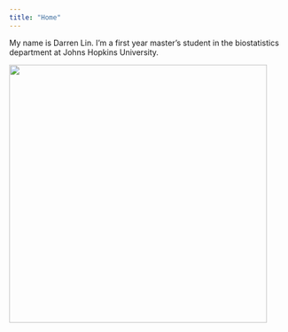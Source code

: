 ```yaml
---
title: "Home"
---
```


My name is Darren Lin. I'm a first year master's student in the biostatistics department at Johns Hopkins University.

![](images/darrenlin.jpg){fig-align="center" width="465"}
